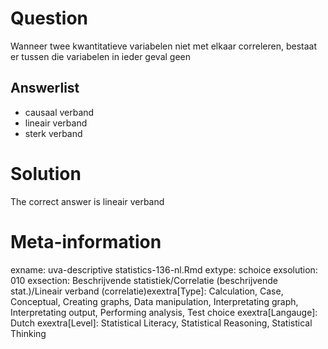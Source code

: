 Question
========

Wanneer twee kwantitatieve variabelen niet met elkaar correleren, bestaat er tussen die variabelen in ieder geval geen 

Answerlist
----------
* causaal verband
* lineair verband
* sterk verband

Solution
========

The correct answer is  lineair verband 

Meta-information
================
exname: uva-descriptive statistics-136-nl.Rmd 
extype: schoice 
exsolution: 010 
exsection: Beschrijvende statistiek/Correlatie (beschrijvende stat.)/Lineair verband (correlatie)exextra[Type]: Calculation, Case, Conceptual, Creating graphs, Data manipulation, Interpretating graph, Interpretating output, Performing analysis, Test choice 
exextra[Langauge]: Dutch 
exextra[Level]: Statistical Literacy, Statistical Reasoning, Statistical Thinking 
